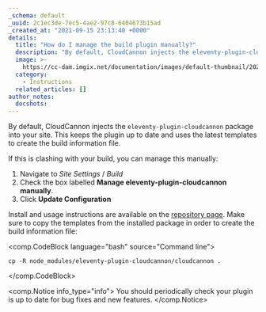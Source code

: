 ```yaml
---
_schema: default
_uuid: 2c1ec3de-7ec5-4ae2-97c8-6404673b15ad
_created_at: "2021-09-15 23:13:40 +0000"
details:
  title: "How do I manage the build plugin manually?"
  description: "By default, CloudCannon injects the eleventy-plugin-cloudcannon package into your site. If defaulty setting clashes with your build, you can manage this manually."
  image: >-
    https://cc-dam.imgix.net/documentation/images/default-thumbnail/2023-Q4/CloudCannon-Documentation-Thumbnail.png
  category:
    - Instructions
  related_articles: []
author_notes:
  docshots:
---
```


By default, CloudCannon injects the `eleventy-plugin-cloudcannon` package into your site. This keeps the plugin up to date and uses the latest templates to create the build information file.

If this is clashing with your build, you can manage this manually:

1. Navigate to *Site Settings* / *Build*
2. Check the box labelled **Manage eleventy-plugin-cloudcannon manually**.
3. Click **Update Configuration**

Install and usage instructions are available on the [repository page](https://github.com/CloudCannon/eleventy-plugin-cloudcannon). Make sure to copy the templates from the installed package in order to create the build information file:

<comp.CodeBlock language="bash" source="Command line">
```
cp -R node_modules/eleventy-plugin-cloudcannon/cloudcannon .
```
</comp.CodeBlock>

<comp.Notice info_type="info">
  You should periodically check your plugin is up to date for bug fixes and new features.
</comp.Notice>
